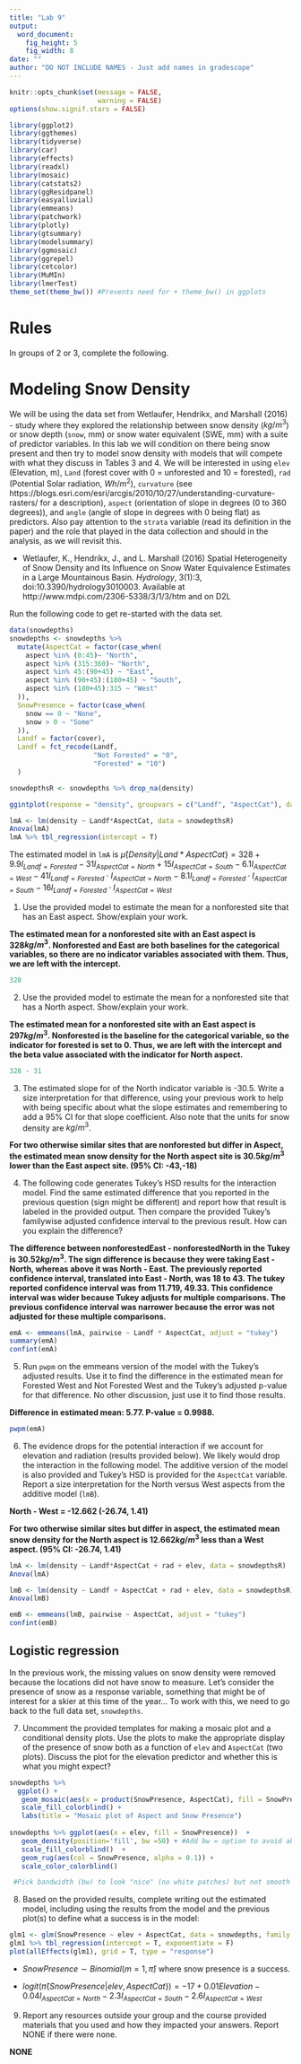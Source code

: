 ```yaml
---
title: "Lab 9"
output:
  word_document:
    fig_height: 5
    fig_width: 8
date: ""
author: "DO NOT INCLUDE NAMES - Just add names in gradescope"
---
```


```r
knitr::opts_chunk$set(message = FALSE,
                      warning = FALSE)
options(show.signif.stars = FALSE)

library(ggplot2)
library(ggthemes)
library(tidyverse)
library(car)
library(effects)
library(readxl)
library(mosaic)
library(catstats2)
library(ggResidpanel)
library(easyalluvial)
library(emmeans)
library(patchwork)
library(plotly)
library(gtsummary)
library(modelsummary)
library(ggmosaic)
library(ggrepel)
library(cetcolor)
library(MuMIn)
library(lmerTest)
theme_set(theme_bw()) #Prevents need for + theme_bw() in ggplots
```


# Rules

In groups of 2 or 3, complete the following.

# Modeling Snow Density

We will be using the data set from Wetlaufer, Hendrikx, and Marshall (2016) - study where they explored the relationship between snow density ($kg/m^3$) or snow depth (`snow`, mm) or snow water equivalent (SWE, mm) with a suite of predictor variables. In this lab we will condition on there being snow present and then try to model snow density with models that will compete with what they discuss in Tables 3 and 4. We will be interested in using `elev` (Elevation, m), `Land` (forest cover with 0 = unforested and 10 = forested), `rad` (Potential Solar radiation, $Wh/m^2$),  `curvature` (see https://blogs.esri.com/esri/arcgis/2010/10/27/understanding-curvature-rasters/ for a description), `aspect` (orientation of slope in degrees (0 to 360 degrees)), and `angle` (angle of slope in degrees with 0 being flat) as predictors. Also pay attention to the `strata` variable (read its definition in the paper) and the role that played in the data collection and should in the analysis, as we will revisit this.

* Wetlaufer, K., Hendrikx, J., and L. Marshall (2016) Spatial Heterogeneity of Snow Density and Its Influence on Snow Water Equivalence Estimates in a Large Mountainous Basin. _Hydrology_, 3(1):3, doi:10.3390/hydrology3010003. Available at http://www.mdpi.com/2306-5338/3/1/3/htm  and on D2L


Run the following code to get re-started with the data set.

```r
data(snowdepths)
snowdepths <- snowdepths %>%
  mutate(AspectCat = factor(case_when(
    aspect %in% (0:45)~ "North",
    aspect %in% (315:360)~ "North",
    aspect %in% 45:(90+45) ~ "East",
    aspect %in% (90+45):(180+45) ~ "South",
    aspect %in% (180+45):315 ~ "West"
  )),
  SnowPresence = factor(case_when(
    snow == 0 ~ "None",
    snow > 0 ~ "Some"
  )),
  Landf = factor(cover),
  Landf = fct_recode(Landf,
                     "Not Forested" = "0",
                     "Forested" = "10")
  )

snowdepthsR <- snowdepths %>% drop_na(density)

ggintplot(response = "density", groupvars = c("Landf", "AspectCat"), data = snowdepthsR)

lmA <- lm(density ~ Landf*AspectCat, data = snowdepthsR)
Anova(lmA)
lmA %>% tbl_regression(intercept = T)
```


The estimated model in `lmA` is  $\hat{\mu}\{Density|Land \ast AspectCat\} = 328  + 9.9I_{Landf = Forested} - 31 I_{AspectCat = North} + 15 I_{AspectCat = South} - 6.1 I_{AspectCat = West} - 41 I_{Landf = Forested} \cdot I_{AspectCat = North} - 8.1 I_{Landf = Forested} \cdot I_{AspectCat = South} -16 I_{Landf = Forested} \cdot I_{AspectCat = West}$


1) Use the provided model to estimate the mean for a nonforested site that has an East aspect. Show/explain your work.

**The estimated mean for a nonforested site with an East aspect is 328$kg/m^{3}$. Nonforested and East are both baselines for the categorical variables, so there are no indicator variables associated with them. Thus, we are left with the intercept. **

```r
328 
```


2) Use the provided model to estimate the mean for a nonforested site that has a North aspect. Show/explain your work.

**The estimated mean for a nonforested site with an East aspect is 297$kg/m^{3}$. Nonforested is the baseline for the categorical variable, so the indicator for forested is set to 0. Thus, we are left with the intercept and the beta value associated with the indicator for North aspect. **

```r
328 - 31
```

3) The estimated slope for of the North indicator variable is -30.5. Write a size interpretation for that difference, using your previous work to help with being specific about what the slope estimates and remembering to add a 95% CI for that slope coefficient. Also note that the units for snow density are $kg/m^3$.

**For two otherwise similar sites that are nonforested but differ in Aspect, the estimated mean snow density for the North aspect site is 30.5$kg/m^3$ lower than the East aspect site. (95% CI: -43,-18)**


4) The following code generates Tukey's HSD results for the interaction model. Find the same estimated difference that you reported in the previous question (sign might be different) and report how that result is labeled in the provided output. Then compare the provided Tukey's familywise adjusted confidence interval to the previous result. How can you explain the difference?

**The difference between nonforestedEast - nonforestedNorth in the Tukey is 30.52$kg/m^3$. The sign difference is because they were taking East - North, whereas above it was North - East. The previously reported confidence interval, translated into East - North, was 18 to 43. The tukey reported confidence interval  was from 11.719, 49.33. This confidence interval was wider because Tukey adjusts for multiple comparisons. The previous confidence interval was narrower because the error was not adjusted for these multiple comparisons. **

```r
emA <- emmeans(lmA, pairwise ~ Landf * AspectCat, adjust = "tukey")
summary(emA)
confint(emA)
```

5) Run `pwpm` on the emmeans version of the model with the Tukey's adjusted results. Use it to find the difference in the estimated mean for Forested West and Not Forested West and the Tukey's adjusted p-value for that difference. No other discussion, just use it to find those results. 

**Difference in estimated mean: 5.77. P-value = 0.9988.**


```r
pwpm(emA)
```


6) The evidence drops for the potential interaction if we account for elevation and radiation (results provided below). We likely would drop the interaction in the following model. The additive version of the model is also provided and Tukey's HSD is provided for the `AspectCat` variable. Report a size interpretation for the North versus West aspects from the additive model (`lmB`).

**North - West = -12.662 (-26.74, 1.41)**

**For two otherwise similar sites but differ in aspect, the estimated mean snow density for the North aspect is 12.662$kg/m^3$ less than a West aspect. (95% CI: -26.74, 1.41)**


```r
lmA <- lm(density ~ Landf*AspectCat + rad + elev, data = snowdepthsR)
Anova(lmA)

lmB <- lm(density ~ Landf + AspectCat + rad + elev, data = snowdepthsR)
Anova(lmB)

emB <- emmeans(lmB, pairwise ~ AspectCat, adjust = "tukey")
confint(emB)
```
## Logistic regression

In the previous work, the missing values on snow density were removed because the locations did not have snow to measure. Let's consider the presence of snow as a response variable, something that might be of interest for a skier at this time of the year... To work with this, we need to go back to the full data set, `snowdepths`.

7) Uncomment the provided templates for making a mosaic plot and a conditional density plots. Use the plots to make the appropriate display of the presence of snow both as a function of `elev` and `AspectCat` (two plots). Discuss the plot for the elevation predictor and whether this is what you might expect?

```r
snowdepths %>% 
  ggplot() + 
   geom_mosaic(aes(x = product(SnowPresence, AspectCat), fill = SnowPresence), offset = 0.02) + 
   scale_fill_colorblind() + 
   labs(title = "Mosaic plot of Aspect and Snow Presence")
 
snowdepths %>% ggplot(aes(x = elev, fill = SnowPresence))  + 
   geom_density(position='fill', bw =50) + #Add bw = option to avoid abstract art
   scale_fill_colorblind()  + 
   geom_rug(aes(col = SnowPresence, alpha = 0.1)) +
   scale_color_colorblind() 

 #Pick bandwidth (bw) to look "nice" (no white patches) but not smooth too much
```

8) Based on the provided results, complete writing out the estimated model, including using the results from the model and the previous plot(s) to define what a success is in the model:

```r
glm1 <- glm(SnowPresence ~ elev + AspectCat, data = snowdepths, family = binomial)
glm1 %>% tbl_regression(intercept = T, exponentiate = F)
plot(allEffects(glm1), grid = T, type = "response")
```


* $SnowPresence \sim Binomial(m = 1, \hat{\pi})$ where snow presence is a success.

* $logit(\hat{\pi}\{SnowPresence|elev, AspectCat\}) = -17 + 0.01Elevation - 0.04 I_{AspectCat = North} -2.3 I_{AspectCat = South} -2.6 I_{AspectCat = West}$


9) Report any resources outside your group and the course provided materials that you used and how they impacted your answers. Report NONE if there were none.

**NONE**
